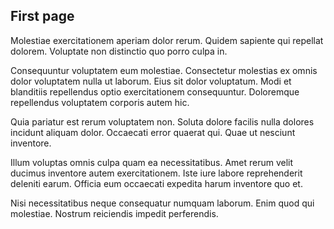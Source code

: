## First page

Molestiae exercitationem aperiam dolor rerum. Quidem sapiente qui repellat dolorem. Voluptate non distinctio quo porro culpa in.

Consequuntur voluptatem eum molestiae. Consectetur molestias ex omnis dolor voluptatem nulla ut laborum. Eius sit dolor voluptatum. Modi et blanditiis repellendus optio exercitationem consequuntur. Doloremque repellendus voluptatem corporis autem hic.

Quia pariatur est rerum voluptatem non. Soluta dolore facilis nulla dolores incidunt aliquam dolor. Occaecati error quaerat qui. Quae ut nesciunt inventore.

Illum voluptas omnis culpa quam ea necessitatibus. Amet rerum velit ducimus inventore autem exercitationem. Iste iure labore reprehenderit deleniti earum. Officia eum occaecati expedita harum inventore quo et.

Nisi necessitatibus neque consequatur numquam laborum. Enim quod qui molestiae. Nostrum reiciendis impedit perferendis.
